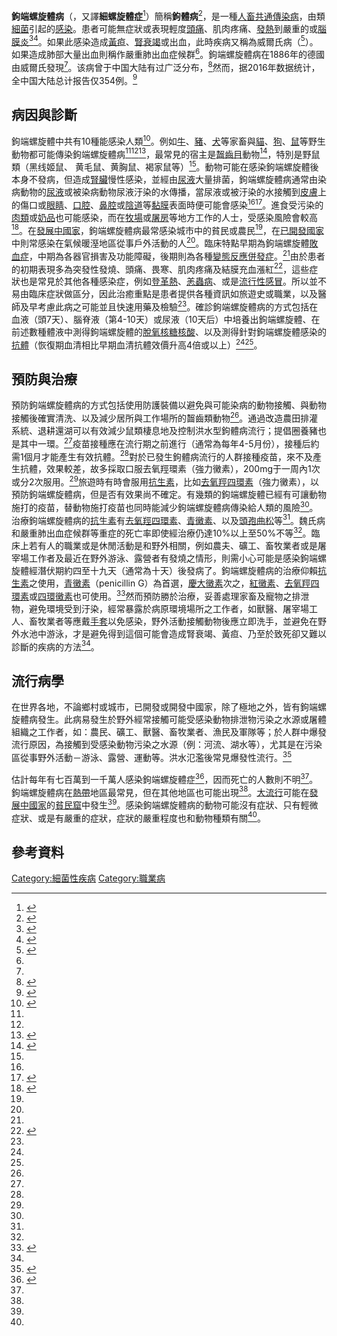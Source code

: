 {{medical}}
{{Infobox disease
 |Name = 鉤端螺旋體病
 |Image = Leptospirosis darkfield.jpg
 |Caption = 鉤端螺旋體
 |DiseasesDB = 7403
 |ICD10 = {{ICD10|A|27| |a|20}}
 |ICD9 = {{ICD9|100}}
 |OMIM = 607948
 |MedlinePlus = 001376
 |eMedicineSubj = med
 |eMedicineTopic = 1283
 |eMedicine_mult = {{eMedicine2|emerg|856}} {{eMedicine2|ped|1298}}
 |MeshName = Leptospirosis
 |MeshNumber = C01.252.400.511
}}
'''鉤端螺旋體病'''（{{lang-la|Leptospirosis}}，又譯'''細螺旋體症'''<ref>{{cite web|url=http://mrc.hatw.org.tw/search.aspx?key=Weil%27s+disease&source=0 | title=衛生福利部中文化病歷字彙查詢| accessdate=2015-01-11}}</ref>）簡稱'''鉤體病'''<ref name=":0">{{Cite web|url=http://www.chinacdc.cn/jkzt/crb/zl/gdlxtb/|title=钩端螺旋体病|accessdate=2018-06-22|author=|date=|work=www.chinacdc.cn|publisher=中国疾病预防控制中心}}</ref>，是一種[[人畜共通傳染病|人畜共通傳染病]]，由{{link-la|鉤端螺旋體|leptospira}}類[[細菌|細菌]]引起的[[感染|感染]]。患者可能無症狀或表現輕度[[頭痛|頭痛]]、肌肉疼痛、[[發熱|發熱]]到嚴重的{{link-en|肺出血|bleeding from the lungs}}或[[腦膜炎|腦膜炎]]<ref name=AFP2010>{{cite journal|last=Slack|first=A|title=Leptospirosis.|journal=Australian family physician|date=Jul 2010|volume=39|issue=7|pages=495–8|pmid=20628664}}</ref><ref name=McB2005>{{cite journal|last=McBride|first=AJ|author2=Athanazio, DA |author3=Reis, MG |author4= Ko, AI |title=Leptospirosis |journal=Current opinion in infectious diseases|date=Oct 2005|volume=18|issue=5|pages=376–86|pmid=16148523 |doi=10.1097/01.qco.0000178824.05715.2c}}</ref>。如果此感染造成[[黃疸|黃疸]]、[[腎衰竭|腎衰竭]]或出血，此時疾病又稱為威爾氏病（{{lang-en|Weil's disease}}<ref>{{cite web|title=中文化病歷字彙查詢|url=http://mrc.hatw.org.tw/search.aspx?key=Weil%27s+disease&source=0|accessdate=2015-01-11}}</ref>）。如果造成肺部大量出血則稱作嚴重肺出血症候群<ref name=McB2005/>。鉤端螺旋體病在1886年的德國由威爾氏發現<ref name=AFP2010/>。该病曾于中国大陆有过广泛分布，<ref name=":1">{{Cite web|url=http://www.chinacdc.cn/jkzt/crb/zl/gdlxtb/zstd/200509/t20050929_24826.html|title=控制措施-知识天地-鉤端螺旋體病|accessdate=2018-06-22|author=|date=|work=www.chinacdc.cn|publisher=中国疾病预防控制中心}}</ref>然而，据2016年数据统计，全中国大陆总计报告仅354例。<ref name=":8">{{Cite web|url=https://www.ncbi.nlm.nih.gov/pmc/articles/PMC5893195/|title=Human leptospirosis vaccines in China|accessdate=2017-12-19|author=|date=|work=www.ncbi.nlm.nih.gov|publisher=NCBI}}</ref>

== 病因與診斷 ==<!-- 病因與診斷 -->
鉤端螺旋體中共有10種能感染人類<ref name="Center2013">{{cite web|title=Leptospirosis|url=http://www.cfsph.iastate.edu/Factsheets/pdfs/leptospirosis.pdf|work=The Center for Food Security and Public Health|accessdate=8 November 2014|date=October 2013|archive-date=2016-01-29|archive-url=https://web.archive.org/web/20160129234256/http://www.cfsph.iastate.edu/Factsheets/pdfs/leptospirosis.pdf|dead-url=no}}</ref>。例如[[牛|牛]]、[[猪科|豬]]、[[犬|犬]]等家畜與[[貓|貓]]、[[狗|狗]]、[[鼠|鼠]]等野生動物都可能傳染鉤端螺旋體病<ref name=":0" /><ref name="McB2005" /><ref name=":2">{{Cite web|url=http://www.chinacdc.cn/jkzt/crb/zl/gdlxtb/jc/200509/t20050929_24819.html|title=监测-鉤端螺旋體病|accessdate=2018-06-22|author=|date=|work=www.chinacdc.cn|publisher=中國疾病預防與控制中心}}</ref>，最常見的宿主是[[齧齒目|齧齒目]]動物<ref name="Was2013">{{cite journal |author=Wasiński B, Dutkiewicz J |title=Leptospirosis—current risk factors connected with human activity and the environment |journal=Ann Agric Environ Med |volume=20 |issue=2 |pages=239–44 |year=2013 |pmid=23772568 |doi= |url=http://aaem.pl/fulltxt.php?ICID=1052323 |access-date=2015-01-11 |archive-date=2014-09-14 |archive-url=https://web.archive.org/web/20140914023026/http://aaem.pl/fulltxt.php?ICID=1052323 |dead-url=no }}</ref>，特別是野鼠類（黑线姬鼠、 黄毛鼠、黄胸鼠、褐家鼠等）<ref name=":2" />。動物可能在感染鉤端螺旋體後本身不發病，但造成[[腎臟|腎臟]]慢性感染，並經由[[尿液|尿液]]大量排菌，鉤端螺旋體病通常由染病動物的[[尿液|尿液]]或被染病動物尿液汙染的水傳播，當尿液或被汙染的水接觸到[[皮膚|皮膚]]上的傷口或[[眼|眼睛]]、[[口腔|口腔]]、[[鼻腔|鼻腔]]或[[陰道|陰道]]等[[黏膜|黏膜]]表面時便可能會感染<ref name="AFP2010" /><ref>{{cite web|title=Leptospirosis (Infection)|url=http://www.cdc.gov/leptospirosis/infection/index.html|website=Centers for Disease Control and Prevention|accessdate=8 November 2014|archive-date=2016-01-16|archive-url=https://web.archive.org/web/20160116195758/http://www.cdc.gov/leptospirosis/infection/index.html|dead-url=no}}</ref>。進食受污染的[[肉類|肉類]]或[[奶品|奶品]]也可能感染，而在[[牧場|牧場]]或[[屠房|屠房]]等地方工作的人士，受感染風險會較高<ref name="VNA2010">{{Cite journal|author=Langston CE, Heuter KJ |title=Leptospirosis. A re-emerging zoonotic disease |journal=The Veterinary clinics of North America. Small animal practice |volume=33 |issue=4 |pages=791–807 |pmid=12910744 |doi=10.1016/S0195-5616(03)00026-3|date=July 2003}}</ref>。在[[發展中國家|發展中國家]]，鉤端螺旋體病最常感染城市中的貧民或農民<ref name="McB2005" />，在[[已開發國家|已開發國家]]中則常感染在氣候暖溼地區從事戶外活動的人<ref name="AFP2010" />。臨床特點早期為鉤端螺旋體[[敗血症|敗血症]]，中期為各器官損害及功能障礙，後期則為各種[[超敏反應|變態反應]][[併發症|併發症]]。<ref name=":0" />由於患者的初期表現多為突發性發燒、頭痛、畏寒、肌肉疼痛及結膜充血漲紅<ref name=":3">{{Cite web|url=http://www.chinacdc.cn/jkzt/crb/zl/gdlxtb/zstd/200509/t20050929_24824.html|title=诊断标准-知识天地-鉤端螺旋體病|accessdate=2018-06-22|author=|date=|work=www.chinacdc.cn|publisher=中國疾病預防控制中心}}</ref>，這些症狀也是常見於其他各種感染症，例如[[登革熱|登革熱]]、[[恙蟲病|恙蟲病]]、或是[[流行性感冒|流行性感冒]]。所以並不易由臨床症狀做區分，因此治癒重點是患者提供各種資訊如旅遊史或職業，以及醫師及早考慮此病之可能並且快速用藥及檢驗<ref name="VNA2010" />。確診鉤端螺旋體病的方式包括在血液（頭7天）、腦脊液（第4-10天）或尿液（10天后）中培養出鉤端螺旋體、在前述數種體液中測得鉤端螺旋體的[[脫氧核糖核酸|脫氧核糖核酸]]、以及測得針對鉤端螺旋體感染的[[抗体|抗體]]（恢復期血清相比早期血清抗體效價升高4倍或以上）<ref name="AFP2010" /><ref name=":3" />。

== 預防與治療 ==<!-- 預防與治療 -->
預防鉤端螺旋體病的方式包括使用防護裝備以避免與可能染病的動物接觸、與動物接觸後確實清洗、以及減少居所與工作場所的齧齒類動物<ref name="AFP2010" />。通過改造農田排灌系統、退耕還湖可以有效減少鼠類棲息地及控制洪水型鉤體病流行；提倡圈養豬也是其中一環。<ref name=":1" />疫苗接種應在流行期之前進行（通常為每年4-5月份），接種后約需1個月才能產生有效抗體。<ref name=":1" />對於已發生鉤體病流行的人群接種疫苗，來不及產生抗體，效果較差，故多採取口服去氧羥環素（強力黴素），200mg于一周內1次或分2次服用。<ref name=":1" />旅遊時有時會服用[[抗細菌藥|抗生素]]，比如[[去氧羥四環素|去氧羥四環素]]（強力黴素），以預防鉤端螺旋體病，但是否有效果尚不確定。有幾類的鉤端螺旋體已經有可讓動物施打的疫苗，替動物施打疫苗也同時能減少鉤端螺旋體病傳染給人類的風險<ref name="AFP2010" />。治療鉤端螺旋體病的[[抗細菌藥|抗生素]]有[[去氧羥四環素|去氧羥四環素]]、[[青黴素|青黴素]]、以及[[頭孢曲松|頭孢曲松]]等<ref name="AFP2010" />。魏氏病和嚴重肺出血症候群等重症的死亡率即使經治療仍達10%以上至50%不等<ref name="McB2005" />。臨床上若有人的職業或是休閒活動是和野外相關，例如農夫、礦工、畜牧業者或是屠宰場工作者及最近在野外游泳、露營者有發燒之情形，則需小心可能是感染鉤端螺旋體經潛伏期約四至十九天（通常為十天）後發病了。鉤端螺旋體病的治療仰賴[[抗生素|抗生素]]之使用，[[青黴素|青黴素]]（penicillin G）為首選，[[庆大霉素|慶大黴素]]次之，[[紅黴素|紅黴素]]、[[多西环素|去氧羥四環素]]或[[四環黴素|四環黴素]]也可使用。<ref>{{Cite web|url=http://www.chinacdc.cn/jkzt/crb/zl/gdlxtb/zstd/200509/t20050929_24825.html|title=治疗原则-知识天地-鉤端螺旋體病|accessdate=2018-06-22|author=|date=|work=www.chinacdc.cn|publisher=中國疾病預防控制中心}}</ref>然而預防勝於治療，妥善處理家畜及寵物之排泄物，避免環境受到汙染，經常暴露於病原環境場所之工作者，如獸醫、屠宰場工人、畜牧業者等應戴[[手套|手套]]以免感染，野外活動接觸動物後應立即洗手，並避免在野外水池中游泳，才是避免得到這個可能會造成腎衰竭、黃疸、乃至於致死卻又難以診斷的疾病的方法<ref name="VNA2010" />。

== 流行病學 ==<!-- 流行病學 -->
在世界各地，不論鄉村或城市，已開發或開發中國家，除了極地之外，皆有鉤端螺旋體病發生。此病易發生於野外經常接觸可能受感染動物排泄物污染之水源或屠體組織之工作者，如：農民、礦工、獸醫、畜牧業者、漁民及軍隊等；於人群中爆發流行原因，為接觸到受感染動物污染之水源（例：河流、湖水等），尤其是在污染區從事野外活動－游泳、露營、運動等。洪水氾濫後常見爆發性流行。<ref>{{Cite web|url=http://www.cdc.gov.tw/professional/info.aspx?treeid=4c19a0252bbef869&nowtreeid=4dc827595f55c334&tid=47A5BF67EE43BF89|title=鉤端螺旋體病|accessdate=2018-12-25|work=衛生福利部疾病管制署|language=zh-tw}}</ref>

估計每年有七百萬到一千萬人感染鉤端螺旋體症<ref name="NHS2012">{{cite web|title=Leptospirosis|url=http://www.nhs.uk/conditions/Leptospirosis/Pages/Introduction.aspx|work=NHS|accessdate=14 March 2014|date=07/11/2012|archive-date=2015-08-15|archive-url=https://web.archive.org/web/20150815111702/http://www.nhs.uk/Conditions/Leptospirosis/Pages/Introduction.aspx|dead-url=no}}</ref>，因而死亡的人數則不明<ref name="NHS2012" />。鉤端螺旋體病在[[熱帶|熱帶]]地區最常見，但在其他地區也可能出現<ref name="AFP2010" />。[[流行病|大流行]]可能在[[發展中國家|發展中國家]]的[[貧民窟|貧民窟]]中發生<ref name="McB2005" />。感染鉤端螺旋體病的動物可能沒有症狀、只有輕微症狀、或是有嚴重的症狀，症狀的嚴重程度也和動物種類有關<ref name="Center2013" />。

==參考資料==
{{reflist}}

{{非變形菌門革蘭氏陰性菌病原菌疾病}}

{{Authority control}}
[[Category:細菌性疾病|Category:細菌性疾病]]
[[Category:職業病|Category:職業病]]